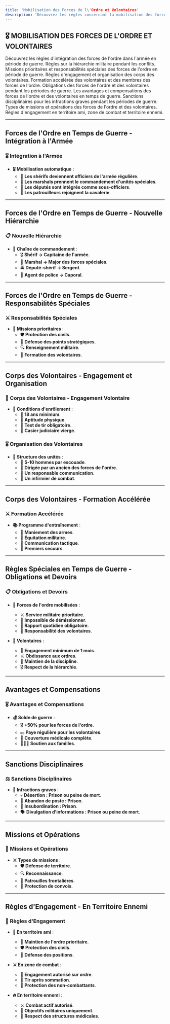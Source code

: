 ```yaml
---
title: 'Mobilisation des Forces de l\'Ordre et Volontaires'
description: 'Découvrez les règles concernant la mobilisation des forces de l\'ordre et des volontaires en temps de guerre sur Red Frontier'
---
```


## 🎖️ MOBILISATION DES FORCES DE L'ORDRE ET VOLONTAIRES

<CardGroup cols={2}>
  <Card title="Forces de l'Ordre en Temps de Guerre - Intégration à l'Armée" icon="shield" href="#integration-armee">
    Découvrez les règles d'intégration des forces de l'ordre dans l'armée en période de guerre.
  </Card>

  <Card title="Forces de l'Ordre en Temps de Guerre - Nouvelle Hiérarchie" icon="list-ol" href="#nouvelle-hierarchie">
    Règles sur la hiérarchie militaire pendant les conflits.
  </Card>

  <Card title="Forces de l'Ordre en Temps de Guerre - Responsabilités Spéciales" icon="tasks" href="#responsabilites-speciales">
    Missions prioritaires et responsabilités spéciales des forces de l'ordre en période de guerre.
  </Card>

  <Card title="Corps des Volontaires - Engagement et Organisation" icon="user-plus" href="#engagement-volontaires">
    Règles d'engagement et organisation des corps des volontaires.
  </Card>

  <Card title="Corps des Volontaires - Formation Accélérée" icon="school" href="#formation-volontaires">
    Formation accélérée des volontaires et des membres des forces de l'ordre.
  </Card>

  <Card title="Règles Spéciales en Temps de Guerre - Obligations et Devoirs" icon="clipboard" href="#obligations-devoirs">
    Obligations des forces de l'ordre et des volontaires pendant les périodes de guerre.
  </Card>

  <Card title="Avantages et Compensations - Forces de l'Ordre et Volontaires" icon="money-bill-wave" href="#avantages-compensations">
    Les avantages et compensations des forces de l'ordre et des volontaires en temps de guerre.
  </Card>

  <Card title="Sanctions Disciplinaires" icon="gavel" href="#sanctions-disciplinaires">
    Sanctions disciplinaires pour les infractions graves pendant les périodes de guerre.
  </Card>

  <Card title="Missions et Opérations" icon="crosshairs" href="#missions-operations">
    Types de missions et opérations des forces de l'ordre et des volontaires.
  </Card>

  <Card title="Règles d'Engagement - En Territoire Ennemi" icon="crosshairs" href="#regles-engagement">
    Règles d'engagement en territoire ami, zone de combat et territoire ennemi.
  </Card>
</CardGroup>

---

## **<a id="integration-armee"></a>Forces de l'Ordre en Temps de Guerre - Intégration à l'Armée**

### 🎖️ Intégration à l'Armée

- **🎖️ Mobilisation automatique** :
  - 👮 **Les shérifs deviennent officiers de l'armée régulière**.
  - 🤠 **Les marshals prennent le commandement d'unités spéciales**.
  - 🚓 **Les députés sont intégrés comme sous-officiers**.
  - 🐎 **Les patrouilleurs rejoignent la cavalerie**.

---

## **<a id="nouvelle-hierarchie"></a>Forces de l'Ordre en Temps de Guerre - Nouvelle Hiérarchie**

### 📋 Nouvelle Hiérarchie

- **👑 Chaîne de commandement** :
  - 🎖️ **Shérif → Capitaine de l'armée**.
  - 🎯 **Marshal → Major des forces spéciales**.
  - 🚔 **Député-shérif → Sergent**.
  - 👮 **Agent de police → Caporal**.

---

## **<a id="responsabilites-speciales"></a>Forces de l'Ordre en Temps de Guerre - Responsabilités Spéciales**

### ⚔️ Responsabilités Spéciales

- **🎯 Missions prioritaires** :
  - 🛡️ **Protection des civils**.
  - 🏰 **Défense des points stratégiques**.
  - 🔍 **Renseignement militaire**.
  - 👥 **Formation des volontaires**.

---

## **<a id="engagement-volontaires"></a>Corps des Volontaires - Engagement et Organisation**

### 🤠 Corps des Volontaires - Engagement Volontaire

- **📝 Conditions d'enrôlement** :
  - 🔞 **18 ans minimum**.
  - 💪 **Aptitude physique**.
  - 🎯 **Test de tir obligatoire**.
  - 📜 **Casier judiciaire vierge**.

### 🎖️ Organisation des Volontaires

- **👥 Structure des unités** :
  - 🎯 **5-10 hommes par escouade**.
  - 👑 **Dirigée par un ancien des forces de l'ordre**.
  - 📡 **Un responsable communication**.
  - 🏥 **Un infirmier de combat**.

---

## **<a id="formation-volontaires"></a>Corps des Volontaires - Formation Accélérée**

### ⚔️ Formation Accélérée

- **📚 Programme d'entraînement** :
  - 🎯 **Maniement des armes**.
  - 🐎 **Équitation militaire**.
  - 📡 **Communication tactique**.
  - 🏥 **Premiers secours**.

---

## **<a id="obligations-devoirs"></a>Règles Spéciales en Temps de Guerre - Obligations et Devoirs**

### 📋 Obligations et Devoirs

- **👮 Forces de l'ordre mobilisées** :
  - ⚔️ **Service militaire prioritaire**.
  - 🚫 **Impossible de démissionner**.
  - 📝 **Rapport quotidien obligatoire**.
  - 👥 **Responsabilité des volontaires**.
  
- **🤠 Volontaires** :
  - 📜 **Engagement minimum de 1 mois**.
  - ⚔️ **Obéissance aux ordres**.
  - 🎯 **Maintien de la discipline**.
  - 🎖️ **Respect de la hiérarchie**.

---

## **<a id="avantages-compensations"></a>Avantages et Compensations**

### 🎖️ Avantages et Compensations

- **💰 Solde de guerre** :
  - 🎖️ **+50% pour les forces de l'ordre**.
  - 💵 **Paye régulière pour les volontaires**.
  - 🏥 **Couverture médicale complète**.
  - 👨‍👧‍👦 **Soutien aux familles**.

---

## **<a id="sanctions-disciplinaires"></a>Sanctions Disciplinaires**

### ⚖️ Sanctions Disciplinaires

- **🚫 Infractions graves** :
  - 💀 **Désertion : Prison ou peine de mort**.
  - 🏃 **Abandon de poste : Prison**.
  - 👥 **Insubordination : Prison**.
  - 🗣️ **Divulgation d'informations : Prison ou peine de mort**.

---

## **<a id="missions-operations"></a>Missions et Opérations**

### 🎯 Missions et Opérations

- **⚔️ Types de missions** :
  - 🛡️ **Défense de territoire**.
  - 🔍 **Reconnaissance**.
  - 🚓 **Patrouilles frontalières**.
  - 💂 **Protection de convois**.

---

## **<a id="regles-engagement"></a>Règles d'Engagement - En Territoire Ennemi**

### 📝 Règles d'Engagement

- **🎯 En territoire ami** :
  - 👮 **Maintien de l'ordre prioritaire**.
  - 🛡️ **Protection des civils**.
  - 🏰 **Défense des positions**.

- **⚔️ En zone de combat** :
  - 🔫 **Engagement autorisé sur ordre**.
  - 🎯 **Tir après sommation**.
  - 🚫 **Protection des non-combattants**.

- **🔥 En territoire ennemi** :
  - ⚔️ **Combat actif autorisé**.
  - 🎯 **Objectifs militaires uniquement**.
  - 🏥 **Respect des structures médicales**.
